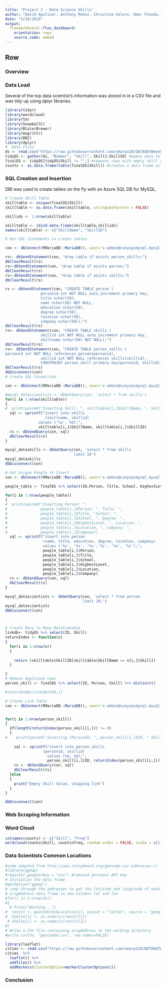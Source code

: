 ```yaml
---
title: "Project 3 - Data Science Skills"
author: "David Apolinar, Anthony Muñoz, Christina Valore, Omar Pineda."
date: "3/24/2019"
output: 
  flexdashboard::flex_dashboard:
    orientation: rows
    source_code: embed
---
```


Row {.tabset .tabset-fade}
-------------------------------------

### Overview


### Data Load

Several of the top data scientist's information was stored in in a CSV file and was tidy up using dplyr libraries.

```r
library(tidyr)
library(wordcloud)
library(tm)
library(SnowballC)
library(RColorBrewer)
library(magrittr)
library(DBI)
library(dplyr)
#  Data Files
ds <- read.csv("https://raw.githubusercontent.com/omarp120/DATA607Week8/master/DataScientists.csv", header=TRUE, stringsAsFactors = FALSE)
tidyDS <- gather(ds, "Number", "Skill", Skill1:Skill50) #makes data tall
finalDS <- tidyDS[tidyDS$Skill != "",] #removes rows with empty skill values
counts <- as.data.frame(table(finalDS$Skill)) #creates a data frame with skill frequencies

```

### SQL Creation and Insertion

DBI was used to create tables on the fly with an Azure SQL DB for MySQL. 

```r
# Create Skill Table
skilltable <- unique(finalDS$Skill)
skilltable <- as.data.frame(skilltable, stringsAsFactors = FALSE)

skillids <- 1:nrow(skilltable)

skilltable <- cbind.data.frame(skilltable,skillids)
names(skilltable) <- c("SkillName", "SkillID")

# Run SQL statements to create tables 

con <- dbConnect(RMariaDB::MariaDB(), user='x-admin@cunyspsmysql.mysql.database.azure.com', password="7dWa0XUVHtlCJMS", dbname='datascientists' ,host='cunyspsmysql.mysql.database.azure.com')

rs<- dbSendStatement(con, "drop table if exists person_skills;")
dbClearResult(rs)
rs<-dbSendStatement(con, "drop table if exists person;")
dbClearResult(rs)
rs<-dbSendStatement(con, "drop table if exists skills;")
dbClearResult(rs)

rs <- dbSendStatement(con, "CREATE TABLE person (
                personid int NOT NULL auto_increment primary key,
                title nchar(50),
                name nchar(50) NOT NULL,
                education nchar(50),
                degree nchar(50),
                location nchar(50),
                company nchar(50));")
dbClearResult(rs)
rs<- dbSendStatement(con, "CREATE TABLE skills (
                skillid int NOT NULL auto_increment primary key,
                skillname nchar(50) NOT NULL);")
dbClearResult(rs)
rs<- dbSendStatement(con, "CREATE TABLE person_skills (
personid int NOT NULL references person(personid),
                skillid int NOT NULL references skills(skillid),
                CONSTRAINT person_skill primary key(personid, skillid));")
dbClearResult(rs)
dbDisconnect(con)
# Create SQL Connection

con <- dbConnect(RMariaDB::MariaDB(), user='x-admin@cunyspsmysql.mysql.database.azure.com', password="7dWa0XUVHtlCJMS", dbname='datascientists' ,host='cunyspsmysql.mysql.database.azure.com')

#mysql_datascientists <- dbGetQuery(con, 'select * from skills')
for(i in 1:nrow(skilltable))
{
#  print(paste0("Inserting Skill: ", skilltable[i,]$SkillName, ", SkillID: ", skilltable[i,]$SkillID) )
  sql <- sprintf("insert into skills
                  (skillname, skillid)
               values ('%s', %d);",
               skilltable[i,]$SkillName, skilltable[i,]$SkillID)
  rs <- dbSendQuery(con, sql)
  dbClearResult(rs)
}

mysql_dataskills <- dbGetQuery(con, 'select * from skills
                               limit 10')
mysql_dataskills
dbDisconnect(con)

# Get Unique People to Insert
con <- dbConnect(RMariaDB::MariaDB(), user='x-admin@cunyspsmysql.mysql.database.azure.com', password="7dWa0XUVHtlCJMS", dbname='datascientists' ,host='cunyspsmysql.mysql.database.azure.com')

people_table <- finalDS %>% select(ID,Person, Title, School, HighestLevel, Location, Company) %>% unique()

for(i in 1:nrow(people_table))
{
#  print(paste0("Inserting Person: ", 
#               people_table[i,]$Person, ", Title: ", 
#               people_table[i,]$Title, "School: ", 
#               people_table[i,]$School, ", Degree: ", 
#               people_table[i,]$HighestLevel, ", Location: ", 
#               people_table[i,]$Location, ", Company: ",
#               people_table[i,]$Company))
  sql <- sprintf("insert into person
                 (name, title, education, degree, location, company)
                 values ('%s', '%s', '%s','%s', '%s', '%s');",
                 people_table[i,]$Person, 
                 people_table[i,]$Title, 
                 people_table[i,]$School,
                 people_table[i,]$HighestLevel, 
                 people_table[i,]$Location,
                 people_table[i,]$Company)
  rs <- dbSendQuery(con, sql)
  dbClearResult(rs)
}

mysql_datascientists <- dbGetQuery(con, 'select * from person
                                   limit 10;')
mysql_datascientists
dbDisconnect(con)



# Create Many to Many Relationship
linkdb<- tidyDS %>% select(ID, Skill)
returnIndex <- function(n)
{
  for(i in 1:nrow(n))
  {
    
    return (skilltable$SkillID[skilltable$SkillName == n[i,]$Skill])
  }

}
# Remove duplicate rows
person_skill <- finalDS %>% select(ID, Person, Skill) %>% distinct()

#returnIndex(linkdb[478,])

# Create Link Table
con <- dbConnect(RMariaDB::MariaDB(), user='x-admin@cunyspsmysql.mysql.database.azure.com', password="7dWa0XUVHtlCJMS", dbname='datascientists' ,host='cunyspsmysql.mysql.database.azure.com')


for(i in 1:nrow(person_skill))
{
  if(length(returnIndex(person_skill[i,])) != 0)
  {
#    print(paste0("Inserting (PersonID: ", person_skill[i,]$ID, " SkillID: ", returnIndex(person_skill[i,]),")") )
    
    sql <- sprintf("insert into person_skills
                 (personid, skillid)
                   values (%d, %d);",
                   person_skill[i,]$ID, returnIndex(person_skill[i,]))
    rs <- dbSendQuery(con, sql)
    dbClearResult(rs)
  }else
  {
    print("Empty Skill Value, skipping link")
  }
}

dbDisconnect(con)
```
### Web Scraping Information



### Word Cloud

```r
colnames(counts) <- c("Skill", "Freq")
wordcloud(counts$Skill, counts$Freq, random.order = FALSE, scale = c(2, 0.10), colors=brewer.pal(8, "Dark2"))
```

### Data Scientists Common Locations

```r

#code adapted from http://www.storybench.org/geocode-csv-addresses-r/
#library(ggmap)
#register_google(key = "xxx") #removed personal API key
# Initialize the data frame
#getOption("ggmap")
# Loop through the addresses to get the latitude and longitude of each address and add it to the
# origAddress data frame in new columns lat and lon
#for(i in 1:nrow(ds))
#{
  # Print("Working...")
#  result <- geocode(ds$Location[i], output = "latlon", source = "google")
#  ds$lon[i] <- as.numeric(result[1])
 # ds$lat[i] <- as.numeric(result[2])
#}
# Write a CSV file containing origAddress to the working directory
#write.csv(ds, "geocoded.csv", row.names=FALSE)
```

```r
library(leaflet)
cities <- read.csv("https://raw.githubusercontent.com/omarp120/DATA607Week8/master/geocoded.csv")
cities  %>% 
  leaflet() %>% 
  addTiles() %>% 
  addMarkers(clusterOption=markerClusterOptions())
```


### Conclusion

